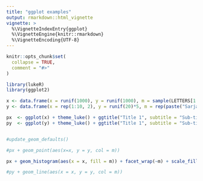 ```yaml
---
title: "ggplot examples"
output: rmarkdown::html_vignette
vignette: >
  %\VignetteIndexEntry{ggplot}
  %\VignetteEngine{knitr::rmarkdown}
  %\VignetteEncoding{UTF-8}
---
```


```r
knitr::opts_chunk$set(
  collapse = TRUE,
  comment = "#>"
)
```

```r
library(lukeR)
library(ggplot2)
```

```r

x <- data.frame(x = runif(1000), y = runif(1000), m = sample(LETTERS[1:4], 1000, TRUE))
y <- data.frame(x = rep(1:10, 2), y = runif(20)*5, m = rep(paste("Sarja", 1:2), each = 10))

px  <- ggplot(x) + theme_luke() + ggtitle("Title 1", subtitle = "Sub-title 1")
py  <- ggplot(y) + theme_luke() + ggtitle("Title 1", subtitle = "Sub-title 1")


#update_geom_defaults()

#px + geom_point(aes(x=x, y = y, col = m))

px + geom_histogram(aes(x = x, fill = m)) + facet_wrap(~m) + scale_fill_luke(direction=-1)

#py + geom_line(aes(x = x, y = y, col = m))

```



